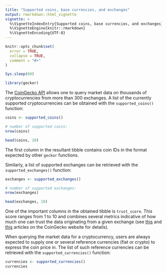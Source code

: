 ---
title: "Supported coins, base currencies, and exchanges"
output: rmarkdown::html_vignette
vignette: >
  %\VignetteIndexEntry{Supported coins, base currencies, and exchanges}
  %\VignetteEngine{knitr::rmarkdown}
  %\VignetteEncoding{UTF-8}
---

```{r, include = FALSE}
knitr::opts_chunk$set(
  error = TRUE,
  collapse = TRUE,
  comment = "#>"
)

Sys.sleep(60)
```

```{r setup}
library(geckor)
```

The [CoinGecko API](https://www.coingecko.com/en/api#explore-api "CoinGecko API") allows one to query market data on thousands of cryptocurrencies from more than 300 exchanges. A list of the currently supported cryptocurrencies can be obtained with the `supported_coins()` function:

```{r supported-coins}
coins <- supported_coins()

# number of supported coins:
nrow(coins)

head(coins, 10)
```

The first column in the resultant tibble contains coin IDs in the format expected by other `geckor` functions.

Similarly, a list of supported exchanges can be retrieved with the `supported_exchanges()` function:

```{r supported-exchanges}
exchanges <- supported_exchanges()

# number of supported exchanges:
nrow(exchanges)

head(exchanges, 10)
```

One of the important columns in the obtained tibble is `trust_score`. This score ranges from 1 to 10 and combines several metrics indicative of how much one can trust the data originating from a given exchange (see [this](https://blog.coingecko.com/trust-score/ "Trust Score v1") and [this](https://blog.coingecko.com/trust-score-2/ "Trust Score v2") articles on the CoinGecko website for details).

When querying the market data for a cryptocurrency, users are always expected to supply one or several reference currencies (fiat or crypto) to express the coin price in. The list of such reference currencies can be retrieved with the `supported_currencies()` function:

```{r supported-currencies}
currencies <- supported_currencies()
currencies
```
